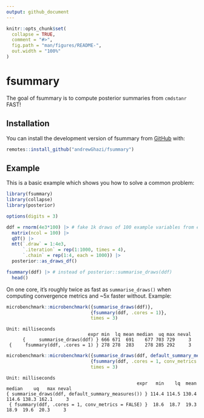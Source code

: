 ```yaml
---
output: github_document
---
```


<!-- README.md is generated from README.Rmd. Please edit that file -->

```r
knitr::opts_chunk$set(
  collapse = TRUE,
  comment = "#>",
  fig.path = "man/figures/README-",
  out.width = "100%"
)
```

# fsummary

<!-- badges: start -->
<!-- badges: end -->

The goal of fsummary is to compute posterior summaries from `cmdstanr` FAST!

## Installation

You can install the development version of fsummary from [GitHub](https://github.com/) with:

``` r
remotes::install_github("andrewGhazi/fsummary")
```

## Example

This is a basic example which shows you how to solve a common problem:

```r
library(fsummary)
library(collapse)
library(posterior)

options(digits = 3)

ddf = rnorm(4e3*100) |> # fake 1k draws of 100 example variables from each of 4 chains
  matrix(ncol = 100) |> 
  qDT() |> 
  mtt(`.draw` = 1:4e3,
      `.iteration` = rep(1:1000, times = 4),
      `.chain` = rep(1:4, each = 1000)) |> 
  posterior::as_draws_df()

fsummary(ddf) |> # instead of posterior::summarise_draws(ddf)
  head() 
```

On one core, it's roughly twice as fast as `summarise_draws()` when computing convergence metrics and ~5x faster without. Example:

```r
microbenchmark::microbenchmark({summarise_draws(ddf)},
                               {fsummary(ddf, .cores = 1)},
                               times = 3)
```

```
Unit: milliseconds
                              expr min  lq mean median  uq max neval
      {     summarise_draws(ddf) } 666 671  691    677 703 729     3
 {     fsummary(ddf, .cores = 1) } 278 278  283    278 285 292     3
```

```r
microbenchmark::microbenchmark({summarise_draws(ddf, default_summary_measures())},
                               {fsummary(ddf, .cores = 1, conv_metrics = FALSE)},
                               times = 3)
```

```
Unit: milliseconds
                                                expr   min    lq  mean median    uq   max neval
{ summarise_draws(ddf, default_summary_measures()) } 114.4 114.5 130.4  114.6 138.3 162.1     3
 { fsummary(ddf, .cores = 1, conv_metrics = FALSE) }  18.6  18.7  19.3   18.9  19.6  20.3     3
```

